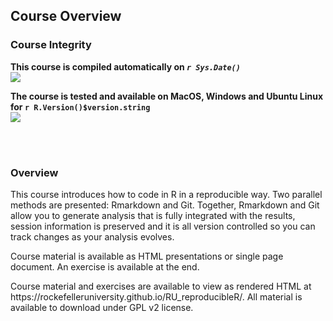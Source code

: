 ## Course Overview

### Course Integrity
**This course is compiled automatically on _`r Sys.Date()`_ **
<br>
[<img src="https://github.com/RockefellerUniversity/RU_reproducibleR/workflows/compilation-check/badge.svg">](https://github.com/RockefellerUniversity/RU_reproducibleR/actions?query=workflow%3compilation-check)

**The course is tested and available on MacOS, Windows and Ubuntu Linux for `r R.Version()$version.string`**
<br>
[<img src="https://github.com/RockefellerUniversity/RU_reproducibleR/workflows/OS-check/badge.svg">](https://github.com/RockefellerUniversity/RU_reproducibleR/actions?query=workflow%3AOS-check)

<br>
<br>

### Overview


This course introduces how to code in R in a reproducible way. Two parallel methods are presented: Rmarkdown and Git. Together, Rmarkdown and Git allow you to generate analysis that is fully integrated with the results, session information is preserved and it is all version controlled so you can track changes as your analysis evolves.

Course material is available as HTML presentations or single page document. An exercise is available at the end.

Course material and exercises are available to view as rendered HTML at https://rockefelleruniversity.github.io/RU_reproducibleR/.
All material is available to download under GPL v2 license.